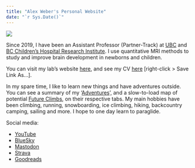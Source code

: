 ```yaml
---
title: "Alex Weber's Personal Website"
date: "`r Sys.Date()`"
---
```


![](images/alexpic_tricouni.jpg)

Since 2019, I have been an Assistant Professor (Partner-Track) at [UBC](https://pediatrics.med.ubc.ca/) and [BC Children's Hospital Research Institute](https://www.bcchr.ca/). I use quantitative MRI methods to study and improve brain development in newborns and children.

You can visit my lab's website [here](https://weberlab.github.io/), and see my CV [here](https://github.com/weberam2/UBC_Annotated_CV/blob/main/UBC_CV.pdf) [right-click > Save Link As...].

In my spare time, I like to learn new things and have adventures outside. You can see a summary of my '[Adventures](adventures.html)', and a slow-to-load map of potential [Future Climbs](futureclimbs.html), on their respective tabs. My main hobbies have been climbing, running, snowboarding, ice climbing, hiking, backcountry camping, sailing and more. I hope to one day learn to paraglide.

Social media:

- [YouTube](https://www.youtube.com/@alexandermarkweber1814)
- [BlueSky](https://bsky.app/profile/weberam2.bsky.social)
- [Mastodon](https://mastodon.social/@weberam2)
- [Strava](https://www.strava.com/athletes/41642462)
- [Goodreads](https://www.goodreads.com/user/show/4532721-alexander-weber)